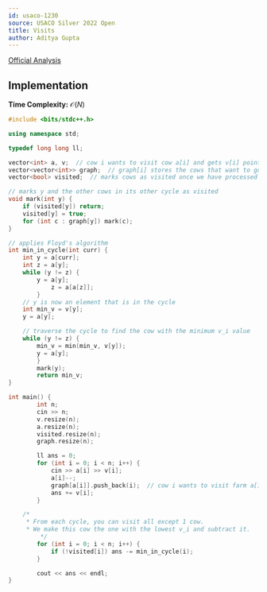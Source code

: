 ```yaml
---
id: usaco-1230
source: USACO Silver 2022 Open
title: Visits
author: Aditya Gupta
---
```


[Official Analysis](http://www.usaco.org/current/data/sol_prob1_silver_open22.html)


## Implementation

**Time Complexity:** $\mathcal{O}(N)$

<LanguageSection>

<CPPSection>

```cpp
#include <bits/stdc++.h>

using namespace std;

typedef long long ll;

vector<int> a, v;  // cow i wants to visit cow a[i] and gets v[i] points
vector<vector<int>> graph;  // graph[i] stores the cows that want to go to farm i
vector<bool> visited;  // marks cows as visited once we have processed them

// marks y and the other cows in its other cycle as visited
void mark(int y) {
	if (visited[y]) return;
	visited[y] = true;
	for (int c : graph[y]) mark(c);
}

// applies Floyd's algorithm
int min_in_cycle(int curr) {
	int y = a[curr];
	int z = a[y];
	while (y != z) {
		y = a[y];
        	z = a[a[z]];
    	}
	// y is now an element that is in the cycle
	int min_v = v[y];
	y = a[y];

	// traverse the cycle to find the cow with the minimum v_i value
	while (y != z) {
		min_v = min(min_v, v[y]);
		y = a[y];
    	}
    	mark(y);
    	return min_v;
}

int main() {
    	int n;
    	cin >> n;
    	v.resize(n);
    	a.resize(n);
    	visited.resize(n);
    	graph.resize(n);

    	ll ans = 0;
    	for (int i = 0; i < n; i++) {
        	cin >> a[i] >> v[i];
        	a[i]--;
        	graph[a[i]].push_back(i);  // cow i wants to visit farm a[i]
        	ans += v[i];
    	}

	/*
	 * From each cycle, you can visit all except 1 cow.
	 * We make this cow the one with the lowest v_i and subtract it.
    	 */
    	for (int i = 0; i < n; i++) {
        	if (!visited[i]) ans -= min_in_cycle(i);
    	}

    	cout << ans << endl;
}
```
</CPPSection>
</LanguageSection>
